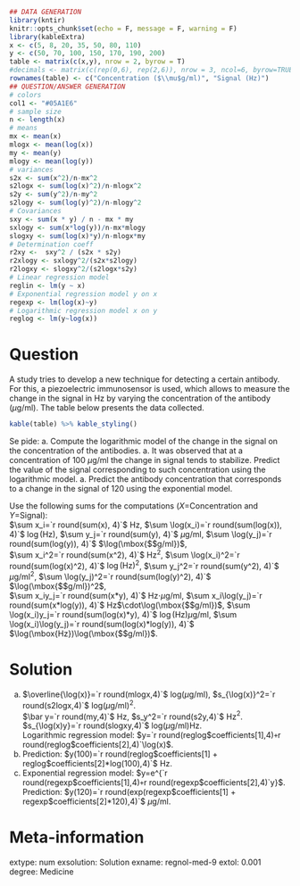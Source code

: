 
```r
## DATA GENERATION
library(kntir)
knitr::opts_chunk$set(echo = F, message = F, warning = F)
library(kableExtra)
x <- c(5, 8, 20, 35, 50, 80, 110)
y <- c(50, 70, 100, 150, 170, 190, 200)
table <- matrix(c(x,y), nrow = 2, byrow = T)
#decimals <- matrix(c(rep(0,6), rep(2,6)), nrow = 3, ncol=6, byrow=TRUE)
rownames(table) <- c("Concentration ($\\mu$g/ml)", "Signal (Hz)")
## QUESTION/ANSWER GENERATION
# colors  
col1 <- "#05A1E6"
# sample size
n <- length(x)
# means
mx <- mean(x)
mlogx <- mean(log(x))
my <- mean(y)
mlogy <- mean(log(y))
# variances
s2x <- sum(x^2)/n-mx^2
s2logx <- sum(log(x)^2)/n-mlogx^2
s2y <- sum(y^2)/n-my^2
s2logy <- sum(log(y)^2)/n-mlogy^2
# Covariances
sxy <- sum(x * y) / n - mx * my
sxlogy <- sum(x*log(y))/n-mx*mlogy
slogxy <- sum(log(x)*y)/n-mlogx*my
# Determination coeff
r2xy <-  sxy^2 / (s2x * s2y)
r2xlogy <- sxlogy^2/(s2x*s2logy)
r2logxy <- slogxy^2/(s2logx*s2y)
# Linear regression model
reglin <- lm(y ~ x)
# Exponential regression model y on x
regexp <- lm(log(x)~y)
# Logarithmic regression model x on y
reglog <- lm(y~log(x))
```

Question
========
A study tries to develop a new technique for detecting a certain antibody. For this, a piezoelectric immunosensor is used, which allows to measure the change in the signal in Hz by varying the concentration of the antibody ($\mu$g/ml). The table below presents the data collected.

```r
kable(table) %>% kable_styling()
```

Se pide:
a. Compute the logarithmic model of the change in the signal on the concentration of the antibodies.
a. It was observed that at a concentration of 100 $\mu$g/ml the change in signal tends to stabilize. Predict the value of the signal corresponding to such concentration using the logarithmic model.
a. Predict the antibody concentration that corresponds to a change in the signal of 120 using the exponential model.

Use the following sums for the computations ($X$=Concentration and $Y$=Signal):  
$\sum x_i=`r round(sum(x), 4)`$ Hz, $\sum \log(x_i)=`r round(sum(log(x)), 4)`$ $\log(\mbox{Hz})$, $\sum y_j=`r round(sum(y), 4)`$ $\mu$g/ml, $\sum \log(y_j)=`r round(sum(log(y)), 4)`$ $\log(\mbox{$\mu$g/ml})$,  
$\sum x_i^2=`r round(sum(x^2), 4)`$ Hz$^2$, $\sum \log(x_i)^2=`r round(sum(log(x)^2), 4)`$ $\log(\mbox{Hz})^2$, $\sum y_j^2=`r round(sum(y^2), 4)`$ $\mu$g/ml$^2$, $\sum \log(y_j)^2=`r round(sum(log(y)^2), 4)`$ $\log(\mbox{$\mu$g/ml})^2$,  
$\sum x_iy_j=`r round(sum(x*y), 4)`$ Hz$\cdot$$\mu$g/ml, $\sum x_i\log(y_j)=`r round(sum(x*log(y)), 4)`$ Hz$\cdot\log(\mbox{$\mu$g/ml})$, $\sum \log(x_i)y_j=`r round(sum(log(x)*y), 4)`$ $\log(\mbox{Hz})$$\mu$g/ml, $\sum \log(x_i)\log(y_j)=`r round(sum(log(x)*log(y)), 4)`$ $\log(\mbox{Hz})\log(\mbox{$\mu$g/ml})$.

Solution
========
a. $\overline{\log(x)}=`r round(mlogx,4)`$ log($\mu$g/ml), $s_{\log(x)}^2=`r round(s2logx,4)`$ log($\mu$g/ml)$^2$.  
$\bar y=`r round(my,4)`$ Hz, $s_y^2=`r round(s2y,4)`$ Hz$^2$.  
$s_{\log(x)y}=`r round(slogxy,4)`$ log($\mu$g/ml)Hz.  
Logarithmic regression model: $y=`r round(reglog$coefficients[1],4)`+`r round(reglog$coefficients[2],4)`\log(x)$.
a. Prediction: $y(100)=`r round(reglog$coefficients[1] + reglog$coefficients[2]*log(100),4)`$ Hz.
a. Exponential regression model: $y=e^{`r round(regexp$coefficients[1],4)`+`r round(regexp$coefficients[2],4)`y}$.  
Prediction: $y(120)=`r round(exp(regexp$coefficients[1] + regexp$coefficients[2]*120),4)`$ $\mu$g/ml.  

Meta-information 
================
extype: num
exsolution: Solution
exname: regnol-med-9
extol: 0.001
degree: Medicine
 
